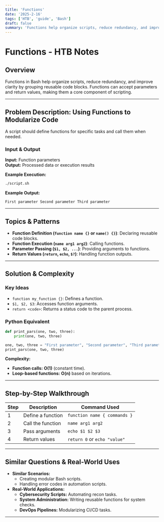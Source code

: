 ```yaml
---
title: 'Functions'
date: '2025-2-16'
tags: ['HTB', 'guide', 'Bash']
draft: false
summary: 'Functions help organize scripts, reduce redundancy, and improve clarity by grouping reusable code blocks'
---
```


# Functions - HTB Notes

## Overview

Functions in Bash help organize scripts, reduce redundancy, and improve clarity by grouping reusable code blocks. Functions can accept parameters and return values, making them a core component of scripting.

---

## Problem Description: Using Functions to Modularize Code

A script should define functions for specific tasks and call them when needed.

### **Input & Output**

**Input:** Function parameters  
**Output:** Processed data or execution results

**Example Execution:**

```bash
./script.sh
```

**Example Output:**

```
First parameter Second parameter Third parameter
```

---

## Topics & Patterns

- **Function Definition (`function name {}` or `name() {}`)**: Declaring reusable code blocks.
- **Function Execution (`name arg1 arg2`)**: Calling functions.
- **Parameter Passing (`$1, $2, ...`)**: Providing arguments to functions.
- **Return Values (`return`, `echo`, `$?`)**: Handling function outputs.

---

## Solution & Complexity

### **Key Ideas**

- `function my_function {}`: Defines a function.
- `$1, $2, $3`: Accesses function arguments.
- `return <code>`: Returns a status code to the parent process.

### **Python Equivalent**

```python
def print_pars(one, two, three):
    print(one, two, three)

one, two, three = "First parameter", "Second parameter", "Third parameter"
print_pars(one, two, three)
```

**Complexity:**

- **Function calls:** **O(1)** (constant time).
- **Loop-based functions:** **O(n)** based on iterations.

---

## Step-by-Step Walkthrough

| Step | Description       | Command Used                 |
| ---- | ----------------- | ---------------------------- |
| 1    | Define a function | `function name { commands }` |
| 2    | Call the function | `name arg1 arg2`             |
| 3    | Pass arguments    | `echo $1 $2 $3`              |
| 4    | Return values     | `return 0` or `echo "value"` |

---

## Similar Questions & Real-World Uses

- **Similar Scenarios:**
  - Creating modular Bash scripts.
  - Handling error codes in automation scripts.
- **Real-World Applications:**
  - **Cybersecurity Scripts:** Automating recon tasks.
  - **System Administration:** Writing reusable functions for system checks.
  - **DevOps Pipelines:** Modularizing CI/CD tasks.

---
